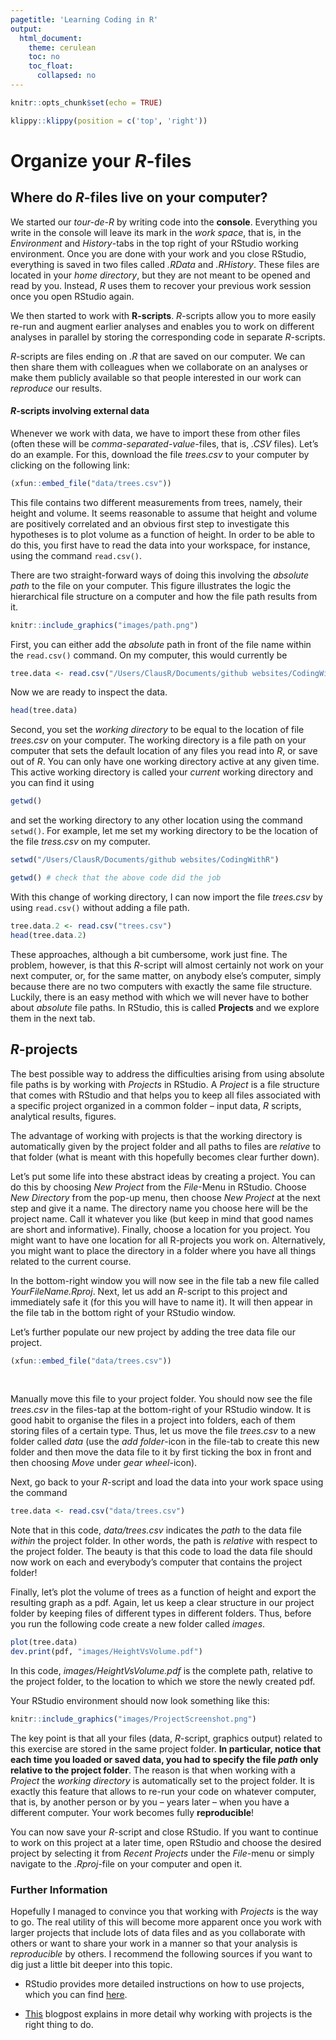 ```yaml
---
pagetitle: 'Learning Coding in R'
output: 
  html_document:
    theme: cerulean
    toc: no
    toc_float:
      collapsed: no
---
```


```r
knitr::opts_chunk$set(echo = TRUE)
```

```r
klippy::klippy(position = c('top', 'right'))
```

# Organize your *R*-files {.tabset}

## Where do *R*-files live on your computer?

We started our *tour-de-R* by writing code into the **console**. Everything you write in the console will leave its mark in the *work space*, that is, in the *Environment* and *History*-tabs in the top right of your RStudio working environment. Once you are done with your work and you close RStudio, everything is saved in two files called *.RData* and *.RHistory*. These files are located in your *home directory*, but they are not meant to be opened and read by you. Instead, *R* uses them to recover your previous work session once you open RStudio again.

We then started to work with **R-scripts**. *R*-scripts allow you to more easily re-run and augment earlier analyses and enables you to work on different analyses in parallel by storing the corresponding code in separate *R*-scripts. 

*R*-scripts are files ending on *.R* that are saved on our computer. We can then share them with colleagues when we collaborate on an analyses or make them publicly available so that people interested in our work can *reproduce* our results.

#### *R*-scripts involving external data

Whenever we work with data, we have to import these from other files (often these will be *comma-separated-value*-files, that is, *.CSV* files). Let's do an example. For this, download the file *trees.csv* to your computer by clicking on the following link:

```r
(xfun::embed_file("data/trees.csv"))
```

This file contains two different measurements from trees, namely, their height and volume. It seems reasonable to assume that height and volume are positively correlated and an obvious first step to investigate this hypotheses is to plot volume as a function of height. In order to be able to do this, you first have to read the data into your workspace, for instance, using the command `read.csv()`.

There are two straight-forward ways of doing this involving the *absolute path* to the file on your computer. This figure illustrates the logic the hierarchical file structure on a computer and how the file path results from it.

```r
knitr::include_graphics("images/path.png")
```

First, you can either add the *absolute* path in front of the file name within the `read.csv()` command. On my computer, this would currently be 

```r
tree.data <- read.csv("/Users/ClausR/Documents/github websites/CodingWithR/trees.csv")
```
<!-- if I compile this on my laptop the path is: /Users/clausruffler/Documents/github websites/CodingWithR/trees.csv -->
<!-- if I compile this on my desktop the path is: /Users/ClausR/Documents/github websites/CodingWithR/trees.csv -->
<!-- note that there is a second instance of this a few lines further down -->

Now we are ready to inspect the data.

```r
head(tree.data)
```

Second, you set the *working directory* to be equal to the location of file *trees.csv* on your computer. The working directory is a file path on your computer that sets the default location of any files you read into *R*, or save out of *R*. You can only have one working directory active at any given time. This active working directory is called  your *current* working directory and you can find it using

```r
getwd()
```

and set the working directory to any other location using the command `setwd()`. For example, let me set my working directory to be the location of the file *tress.csv* on my computer.

```r
setwd("/Users/ClausR/Documents/github websites/CodingWithR")

getwd() # check that the above code did the job
```

With this change of working directory, I can now import the file *trees.csv* by using `read.csv()` without adding a file path.

```r
tree.data.2 <- read.csv("trees.csv")
head(tree.data.2)
```

These approaches, although a bit cumbersome, work just fine. The problem, however, is that this *R*-script will almost certainly not work on your next computer, or, for the same matter, on anybody else's computer, simply because there are no two computers with exactly the same file structure. Luckily, there is an easy method with which we will never have to bother about *absolute* file paths. In RStudio, this is called **Projects** and we explore them in the next tab.

## *R*-projects

The best possible way to address the difficulties arising from using absolute file paths is by working with *Projects* in RStudio. A *Project* is a file structure that comes with RStudio and that helps you to keep all files associated with a specific project organized in a common folder -- input data, *R* scripts, analytical results, figures.

The advantage of working with projects is that the working directory is automatically given by the project folder and all paths to files are *relative* to that folder (what is meant with this hopefully becomes clear further down).

Let's put some life into these abstract ideas by creating a project. You can do this by choosing *New Project* from the *File*-Menu in RStudio. Choose *New Directory* from the pop-up menu, then choose *New Project* at the next step and give it a name. The directory name you choose here will be the project name. Call it whatever you like (but keep in mind that good names are short and informative). Finally, choose a location for you project. You might want to have one location for all R-projects you work on. Alternatively, you might want to place the directory in a folder where you have all things related to the current course.

In the bottom-right window you will now see in the file tab a new file called *YourFileName.Rproj*. Next, let us add an *R*-script to this project and immediately safe it (for this you will have to name it). It will then appear in the file tab in the bottom right of your RStudio window.

Let's further populate our new project by adding the tree data file our project.

```r
(xfun::embed_file("data/trees.csv"))
```
\ <!--this lonely slash inserts an empty line-->

Manually move this file to your project folder. You should now see the file *trees.csv* in the files-tap at the bottom-right of your RStudio window. It is good habit to organise the files in a project into folders, each of them storing files of a certain type. Thus, let us move the file *trees.csv* to a new folder called *data* (use the *add folder*-icon in the file-tab to create this new folder and then move the data file to it by first ticking the box in front and then choosing *Move* under *gear wheel*-icon).

Next, go back to your *R*-script and load the data into your work space using the command

```r
tree.data <- read.csv("data/trees.csv")
```

Note that in this code, *data/trees.csv* indicates the *path* to the data file *within* the project folder. In other words, the path is *relative* with respect to the project folder. The beauty is that this code to load the data file should now work on each and everybody's computer that contains the project folder!

Finally, let's plot the volume of trees as a function of height and export the resulting graph as a pdf.
Again, let us keep a clear structure in our project folder by keeping files of different types in different folders. Thus, before you run the following code create a new folder called *images*.

```r
plot(tree.data)
dev.print(pdf, "images/HeightVsVolume.pdf")
```

In this code, *images/HeightVsVolume.pdf* is the complete path, relative to the project folder, to the location to which we store the newly created pdf.

Your RStudio environment should now look something like this:

```r
knitr::include_graphics("images/ProjectScreenshot.png")
```

The key point is that all your files (data, *R*-script, graphics output) related to this exercise are stored in the same project folder. **In particular, notice that each time you loaded or saved data, you had to specify the file *path* only relative to the project folder**. The reason is that when working with a *Project* the *working directory* is automatically set to the project folder. It is exactly this feature that allows to re-run your code on whatever computer, that is, by another person or by you -- years later -- when you have a different computer. Your work becomes fully **reproducible**!

You can now save your *R*-script and close RStudio. If you want to continue to work on this project at a later time, open RStudio and choose the desired project by selecting it from *Recent Projects* under the *File*-menu or simply navigate to the *.Rproj*-file on your computer and open it.

### Further Information

Hopefully I managed to convince you that working with *Projects* is the way to go. The real utility of this will become more apparent once you work with larger projects that include lots of data files and as you collaborate with others or want to share your work in a manner so that your analysis is *reproducible* by others. I recommend the following sources if you want to dig just a little bit deeper into this topic.

* RStudio provides more detailed instructions on how to use projects, which you can find [here](https://support.rstudio.com/hc/en-us/articles/200526207-Using-Projects).

* [This](https://www.r-bloggers.com/2020/01/rstudio-projects-and-working-directories-a-beginners-guide/) blogpost explains in more detail why working with projects is the right thing to do.
